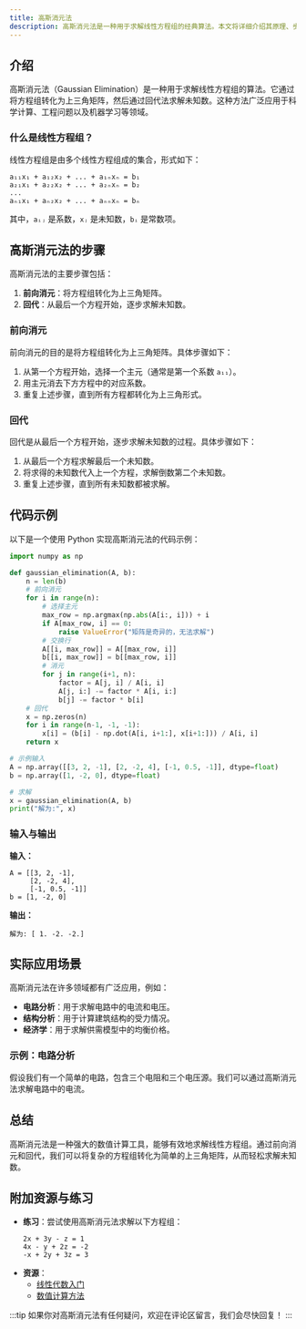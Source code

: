 ```yaml
---
title: 高斯消元法
description: 高斯消元法是一种用于求解线性方程组的经典算法。本文将详细介绍其原理、步骤、代码实现以及实际应用场景，帮助初学者掌握这一重要的数值计算方法。
---
```


## 介绍

高斯消元法（Gaussian Elimination）是一种用于求解线性方程组的算法。它通过将方程组转化为上三角矩阵，然后通过回代法求解未知数。这种方法广泛应用于科学计算、工程问题以及机器学习等领域。

### 什么是线性方程组？

线性方程组是由多个线性方程组成的集合，形式如下：

```
a₁₁x₁ + a₁₂x₂ + ... + a₁ₙxₙ = b₁
a₂₁x₁ + a₂₂x₂ + ... + a₂ₙxₙ = b₂
...
aₙ₁x₁ + aₙ₂x₂ + ... + aₙₙxₙ = bₙ
```

其中，`aᵢⱼ` 是系数，`xⱼ` 是未知数，`bᵢ` 是常数项。

## 高斯消元法的步骤

高斯消元法的主要步骤包括：

1. **前向消元**：将方程组转化为上三角矩阵。
2. **回代**：从最后一个方程开始，逐步求解未知数。

### 前向消元

前向消元的目的是将方程组转化为上三角矩阵。具体步骤如下：

1. 从第一个方程开始，选择一个主元（通常是第一个系数 `a₁₁`）。
2. 用主元消去下方方程中的对应系数。
3. 重复上述步骤，直到所有方程都转化为上三角形式。

### 回代

回代是从最后一个方程开始，逐步求解未知数的过程。具体步骤如下：

1. 从最后一个方程求解最后一个未知数。
2. 将求得的未知数代入上一个方程，求解倒数第二个未知数。
3. 重复上述步骤，直到所有未知数都被求解。

## 代码示例

以下是一个使用 Python 实现高斯消元法的代码示例：

```python
import numpy as np

def gaussian_elimination(A, b):
    n = len(b)
    # 前向消元
    for i in range(n):
        # 选择主元
        max_row = np.argmax(np.abs(A[i:, i])) + i
        if A[max_row, i] == 0:
            raise ValueError("矩阵是奇异的，无法求解")
        # 交换行
        A[[i, max_row]] = A[[max_row, i]]
        b[[i, max_row]] = b[[max_row, i]]
        # 消元
        for j in range(i+1, n):
            factor = A[j, i] / A[i, i]
            A[j, i:] -= factor * A[i, i:]
            b[j] -= factor * b[i]
    # 回代
    x = np.zeros(n)
    for i in range(n-1, -1, -1):
        x[i] = (b[i] - np.dot(A[i, i+1:], x[i+1:])) / A[i, i]
    return x

# 示例输入
A = np.array([[3, 2, -1], [2, -2, 4], [-1, 0.5, -1]], dtype=float)
b = np.array([1, -2, 0], dtype=float)

# 求解
x = gaussian_elimination(A, b)
print("解为:", x)
```

### 输入与输出

**输入：**

```
A = [[3, 2, -1],
     [2, -2, 4],
     [-1, 0.5, -1]]
b = [1, -2, 0]
```

**输出：**

```
解为: [ 1. -2. -2.]
```

## 实际应用场景

高斯消元法在许多领域都有广泛应用，例如：

- **电路分析**：用于求解电路中的电流和电压。
- **结构分析**：用于计算建筑结构的受力情况。
- **经济学**：用于求解供需模型中的均衡价格。

### 示例：电路分析

假设我们有一个简单的电路，包含三个电阻和三个电压源。我们可以通过高斯消元法求解电路中的电流。

## 总结

高斯消元法是一种强大的数值计算工具，能够有效地求解线性方程组。通过前向消元和回代，我们可以将复杂的方程组转化为简单的上三角矩阵，从而轻松求解未知数。

## 附加资源与练习

- **练习**：尝试使用高斯消元法求解以下方程组：
  ```
  2x + 3y - z = 1
  4x - y + 2z = -2
  -x + 2y + 3z = 3
  ```
- **资源**：
  - [线性代数入门](https://example.com/linear-algebra)
  - [数值计算方法](https://example.com/numerical-methods)

:::tip
如果你对高斯消元法有任何疑问，欢迎在评论区留言，我们会尽快回复！
:::